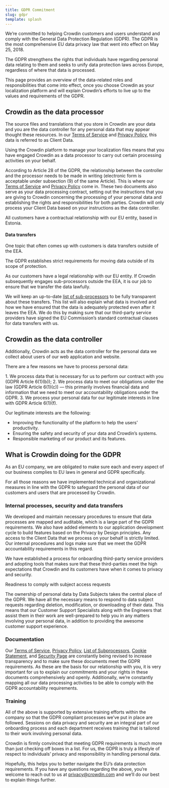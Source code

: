 ```yaml
---
title: GDPR Commitment
slug: gdpr
template: splash
---
```



We’re committed to helping Crowdin customers and users understand and comply with the General Data Protection Regulation (GDPR). The GDPR is the most comprehensive EU data privacy law that went into effect on May 25, 2018.

The GDPR strengthens the rights that individuals have regarding personal data relating to them and seeks to unify data protection laws across Europe, regardless of where that data is processed.

This page provides an overview of the data-related roles and responsibilities that come into effect, once you choose Crowdin as your localization platform and will explain Crowdin’s efforts to live up to the values and requirements of the GDPR.

## Crowdin as the data processor

The source files and translations that you store in Crowdin are your data and you are the data controller for any personal data that may appear thought these resources. In our [Terms of Service](/terms) and [Privacy Policy](/privacy-policy), this data is referred to as Client Data.

Using the Crowdin platform to manage your localization files means that you have engaged Crowdin as a data processor to carry out certain processing activities on your behalf.

According to Article 28 of the GDPR, the relationship between the controller and the processor needs to be made in writing (electronic form is acceptable under subsection (9) of the same Article). This is where our [Terms of Service](/terms) and [Privacy Policy](/privacy-policy) come in. These two documents also serve as your data processing contract, setting out the instructions that you are giving to Crowdin concerning the processing of your personal data and establishing the rights and responsibilities for both parties. Crowdin will only process your Client Data based on your instructions as the data controller.

All customers have a contractual relationship with our EU entity, based in Estonia.

#### Data transfers

One topic that often comes up with customers is data transfers outside of the EEA.

The GDPR establishes strict requirements for moving data outside of its scope of protection.

As our customers have a legal relationship with our EU entity. If Crowdin subsequently engages sub-processors outside the EEA, it is our job to ensure that we transfer the data lawfully.

We will keep an up-to-date [list of sub-processors](/sub-processors) to be fully transparent about these transfers. This list will also explain what data is involved and how we have ensured that the data is adequately protected even after it leaves the EEA. We do this by making sure that our third-party service providers have signed the EU Commission’s standard contractual clauses for data transfers with us.

## Crowdin as the data controller

Additionally, Crowdin acts as the data controller for the personal data we collect about users of our web application and website.

There are a few reasons we have to process personal data:

<Steps>
  1.  We process data that is necessary for us to perform our contract with you (GDPR Article 6(1)(b));
  2.  We process data to meet our obligations under the law (GDPR Article 6(1)(c)) — this primarily involves financial data and information that we need to meet our accountability obligations under the GDPR.
  3.  We process your personal data for our legitimate interests in line with GDPR Article 6(1)(f).
</Steps>

Our legitimate interests are the following:

- Improving the functionality of the platform to help the users’ productivity.
- Ensuring the safety and security of your data and Crowdin’s systems.
- Responsible marketing of our product and its features.  

## What is Crowdin doing for the GDPR

As an EU company, we are obligated to make sure each and every aspect of our business complies to EU laws in general and GDPR specifically.

For all those reasons we have implemented technical and organizational measures in line with the GDPR to safeguard the personal data of our customers and users that are processed by Crowdin.

### Internal processes, security and data transfers

We developed and maintain necessary procedures to ensure that data processes are mapped and auditable, which is a large part of the GDPR requirements. We also have added elements to our application development cycle to build features based on the Privacy by Design principles. Any access to the Client Data that we process on your behalf is strictly limited. Our internal procedures and logs make sure that we meet the GDPR accountability requirements in this regard.

We have established a process for onboarding third-party service providers and adopting tools that makes sure that these third-parties meet the high expectations that Crowdin and its customers have when it comes to privacy and security.

Readiness to comply with subject access requests

The ownership of personal data by Data Subjects takes the central place of the GDPR. We have all the necessary means to respond to data subject requests regarding deletion, modification, or downloading of their data. This means that our Customer Support Specialists along with the Engineers that assist them in their work are well-prepared to help you in any matters involving your personal data, in addition to providing the awesome customer support experience.

### Documentation

Our [Terms of Service](/terms), [Privacy Policy](/privacy-policy), [List of Subprocessors](/sub-processors), [Cookie Statement](/cookies), and [Security Page](https://crowdin.com/page/security) are constantly being revised to increase transparency and to make sure these documents meet the GDPR requirements. As these are the basis for our relationship with you, it is very important for us to explain our commitments and your rights in these documents comprehensively and openly. Additionally, we’re constantly mapping all our data processing activities to be able to comply with the GDPR accountability requirements.

### Training

All of the above is supported by extensive training efforts within the company so that the GDPR compliant processes we’ve put in place are followed. Sessions on data privacy and security are an integral part of our onboarding process and each department receives training that is tailored to their work involving personal data.

Crowdin is firmly convinced that meeting GDPR requirements is much more than just checking off boxes in a list. For us, the GDPR is truly a lifestyle of respect to individuals’ privacy and responsibility in handling personal data.

Hopefully, this helps you to better navigate the EU’s data protection requirements. If you have any questions regarding the above, you’re welcome to reach out to us at [privacy@crowdin.com](mailto:privacy@crowdin.com) and we’ll do our best to explain things further.
